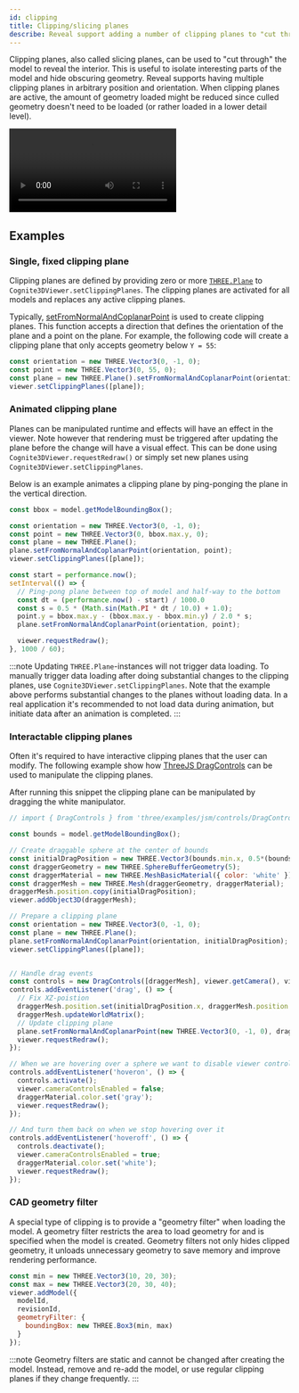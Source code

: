 ```yaml
---
id: clipping
title: Clipping/slicing planes
describe: Reveal support adding a number of clipping planes to "cut through" the models.
---
```



Clipping planes, also called slicing planes, can be used to "cut through" the model to reveal the interior. This is
useful to isolate interesting parts of the model and hide obscuring geometry. Reveal supports having multiple clipping planes
in arbitrary position and orientation. When clipping planes are active,
the amount of geometry loaded might be reduced since culled geometry doesn't need
to be loaded (or rather loaded in a lower detail level).

<video preload="auto" autoPlay="autoplay" loop controls>
  <source src={useBaseUrl('/img/cad-clipping.webm')} />
</video>

## Examples

<DemoWrapper name="Cognite3DViewerDemo" />

### Single, fixed clipping plane

Clipping planes are defined by providing zero or more [`THREE.Plane`](https://threejs.org/docs/#api/en/math/Plane)
to `Cognite3DViewer.setClippingPlanes`. The clipping planes are activated for all models and
replaces any active clipping planes.

Typically, [setFromNormalAndCoplanarPoint](https://threejs.org/docs/#api/en/math/Plane.setFromNormalAndCoplanarPoint)
is used to create clipping planes. This function accepts a direction that defines the orientation of
the plane and a point on the plane. For example, the following
code will create a clipping plane that only accepts geometry below `Y = 55`:

```jsx runnable-2x
const orientation = new THREE.Vector3(0, -1, 0);
const point = new THREE.Vector3(0, 55, 0);
const plane = new THREE.Plane().setFromNormalAndCoplanarPoint(orientation, point);
viewer.setClippingPlanes([plane]);
```

### Animated clipping plane

Planes can be manipulated runtime and effects will have an effect in the viewer. Note however that rendering must be
triggered after updating the plane before the change will have a visual effect. This can be done using
`Cognite3DViewer.requestRedraw()` or simply set new planes using `Cognite3DViewer.setClippingPlanes`.

Below is an example animates a clipping plane by ping-ponging the plane in the vertical direction.

```js runnable-2x
const bbox = model.getModelBoundingBox();

const orientation = new THREE.Vector3(0, -1, 0);
const point = new THREE.Vector3(0, bbox.max.y, 0);
const plane = new THREE.Plane();
plane.setFromNormalAndCoplanarPoint(orientation, point);
viewer.setClippingPlanes([plane]);

const start = performance.now();
setInterval(() => {
  // Ping-pong plane between top of model and half-way to the bottom
  const dt = (performance.now() - start) / 1000.0
  const s = 0.5 * (Math.sin(Math.PI * dt / 10.0) + 1.0);
  point.y = bbox.max.y - (bbox.max.y - bbox.min.y) / 2.0 * s;
  plane.setFromNormalAndCoplanarPoint(orientation, point);

  viewer.requestRedraw();
}, 1000 / 60);
```

:::note
Updating `THREE.Plane`-instances will not trigger data loading. To manually trigger data loading after doing
substantial changes to the clipping planes, use `Cognite3DViewer.setClippingPlanes`. Note that the example
above performs substantial changes to the planes without loading data. In a real application it's recommended
to not load data during animation, but initiate data after an animation is completed.
:::

### Interactable clipping planes

Often it's required to have interactive clipping planes that the user can modify. The following example
show how [ThreeJS DragControls](https://threejs.org/docs/#examples/en/controls/DragControls) can be used
to manipulate the clipping planes.

After running this snippet the clipping plane can be manipulated by dragging the white manipulator.

```js runnable-2x
// import { DragControls } from 'three/examples/jsm/controls/DragControls';

const bounds = model.getModelBoundingBox();

// Create draggable sphere at the center of bounds
const initialDragPosition = new THREE.Vector3(bounds.min.x, 0.5*(bounds.max.y + bounds.min.y), bounds.min.z);
const draggerGeometry = new THREE.SphereBufferGeometry(5);
const draggerMaterial = new THREE.MeshBasicMaterial({ color: 'white' });
const draggerMesh = new THREE.Mesh(draggerGeometry, draggerMaterial);
draggerMesh.position.copy(initialDragPosition);
viewer.addObject3D(draggerMesh);

// Prepare a clipping plane
const orientation = new THREE.Vector3(0, -1, 0);
const plane = new THREE.Plane();
plane.setFromNormalAndCoplanarPoint(orientation, initialDragPosition);
viewer.setClippingPlanes([plane]);


// Handle drag events
const controls = new DragControls([draggerMesh], viewer.getCamera(), viewer.domElement);
controls.addEventListener('drag', () => {
  // Fix XZ-poistion
  draggerMesh.position.set(initialDragPosition.x, draggerMesh.position.y, initialDragPosition.z);
  draggerMesh.updateWorldMatrix();
  // Update clipping plane
  plane.setFromNormalAndCoplanarPoint(new THREE.Vector3(0, -1, 0), draggerMesh.position);
  viewer.requestRedraw();
});

// When we are hovering over a sphere we want to disable viewer controls
controls.addEventListener('hoveron', () => { 
  controls.activate();
  viewer.cameraControlsEnabled = false;
  draggerMaterial.color.set('gray');
  viewer.requestRedraw();
});

// And turn them back on when we stop hovering over it
controls.addEventListener('hoveroff', () => {
  controls.deactivate();
  viewer.cameraControlsEnabled = true;
  draggerMaterial.color.set('white');
  viewer.requestRedraw();
});
```

### CAD geometry filter

A special type of clipping is to provide a "geometry filter" when loading the model. A geometry filter restricts the
area to load geometry for and is specified when the model is created. Geometry filters not only hides clipped geometry,
it unloads unnecessary geometry to save memory and improve rendering performance.

```js
const min = new THREE.Vector3(10, 20, 30);
const max = new THREE.Vector3(20, 30, 40);
viewer.addModel({
  modelId,
  revisionId,
  geometryFilter: {
    boundingBox: new THREE.Box3(min, max)
  }
});
```

:::note
Geometry filters are static and cannot be changed after creating the model. Instead, remove and re-add the model,
or use regular clipping planes if they change frequently.
:::
